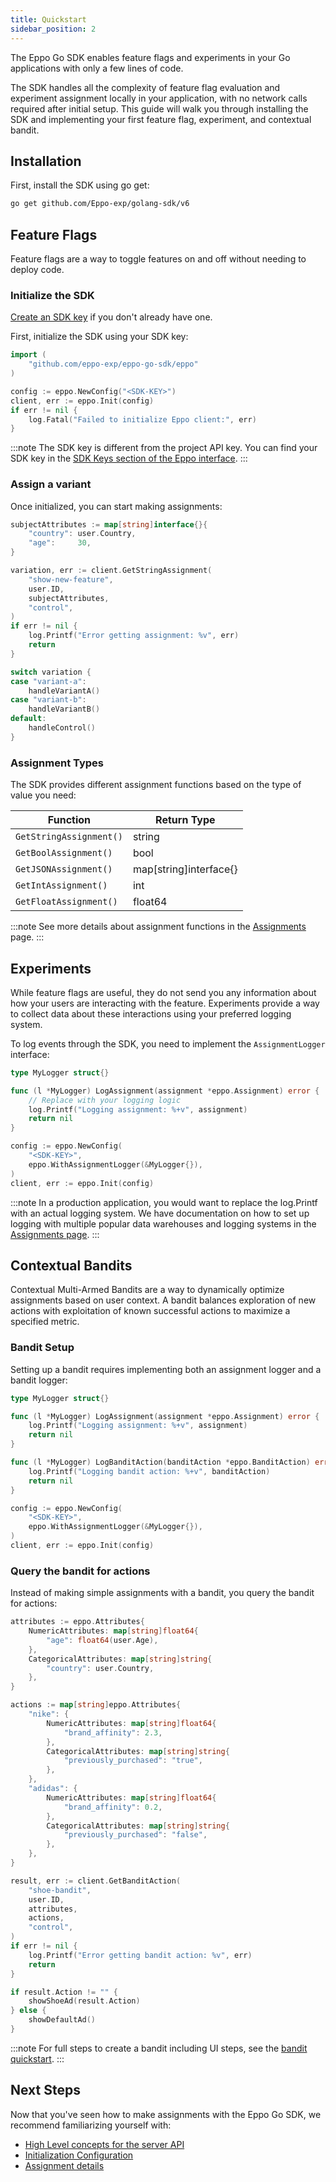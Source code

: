 ```yaml
---
title: Quickstart
sidebar_position: 2
---
```



The Eppo Go SDK enables feature flags and experiments in your Go applications with only a few lines of code.

The SDK handles all the complexity of feature flag evaluation and experiment assignment locally in your application, with no network calls required after initial setup. This guide will walk you through installing the SDK and implementing your first feature flag, experiment, and contextual bandit.

## Installation

First, install the SDK using go get:

```bash
go get github.com/Eppo-exp/golang-sdk/v6
```

## Feature Flags
Feature flags are a way to toggle features on and off without needing to deploy code.

### Initialize the SDK

[Create an SDK key](/sdks/sdk-keys) if you don't already have one. 

First, initialize the SDK using your SDK key:

```go
import (
    "github.com/eppo-exp/eppo-go-sdk/eppo"
)

config := eppo.NewConfig("<SDK-KEY>")
client, err := eppo.Init(config)
if err != nil {
    log.Fatal("Failed to initialize Eppo client:", err)
}
```

:::note
The SDK key is different from the project API key. You can find your SDK key in the [SDK Keys section of the Eppo interface](https://eppo.cloud/configuration/environments/keys).
:::

### Assign a variant

Once initialized, you can start making assignments:

```go
subjectAttributes := map[string]interface{}{
    "country": user.Country,
    "age":     30,
}

variation, err := client.GetStringAssignment(
    "show-new-feature",
    user.ID,
    subjectAttributes,
    "control",
)
if err != nil {
    log.Printf("Error getting assignment: %v", err)
    return
}

switch variation {
case "variant-a":
    handleVariantA()
case "variant-b":
    handleVariantB()
default:
    handleControl()
}
```

### Assignment Types

The SDK provides different assignment functions based on the type of value you need:

| Function | Return Type |
|----------|-------------|
| `GetStringAssignment()` | string |
| `GetBoolAssignment()` | bool |
| `GetJSONAssignment()` | map[string]interface{} |
| `GetIntAssignment()` | int |
| `GetFloatAssignment()` | float64 |

:::note
See more details about assignment functions in the [Assignments](/sdks/server-sdks/go/assignments) page.
:::

## Experiments

While feature flags are useful, they do not send you any information about how your users are interacting with the feature. Experiments provide a way to collect data about these interactions using your preferred logging system.

To log events through the SDK, you need to implement the `AssignmentLogger` interface:

```go
type MyLogger struct{}

func (l *MyLogger) LogAssignment(assignment *eppo.Assignment) error {
    // Replace with your logging logic
    log.Printf("Logging assignment: %+v", assignment)
    return nil
}

config := eppo.NewConfig(
    "<SDK-KEY>",
    eppo.WithAssignmentLogger(&MyLogger{}),
)
client, err := eppo.Init(config)
```

:::note
In a production application, you would want to replace the log.Printf with an actual logging system. We have documentation on how to set up logging with multiple popular data warehouses and logging systems in the [Assignments page](/sdks/server-sdks/go/assignments/#logging-data-to-your-data-warehouse).
:::

## Contextual Bandits

Contextual Multi-Armed Bandits are a way to dynamically optimize assignments based on user context. A bandit balances exploration of new actions with exploitation of known successful actions to maximize a specified metric.

### Bandit Setup

Setting up a bandit requires implementing both an assignment logger and a bandit logger:

```go
type MyLogger struct{}

func (l *MyLogger) LogAssignment(assignment *eppo.Assignment) error {
    log.Printf("Logging assignment: %+v", assignment)
    return nil
}

func (l *MyLogger) LogBanditAction(banditAction *eppo.BanditAction) error {
    log.Printf("Logging bandit action: %+v", banditAction)
    return nil
}

config := eppo.NewConfig(
    "<SDK-KEY>",
    eppo.WithAssignmentLogger(&MyLogger{}),
)
client, err := eppo.Init(config)
```

### Query the bandit for actions

Instead of making simple assignments with a bandit, you query the bandit for actions:

```go
attributes := eppo.Attributes{
    NumericAttributes: map[string]float64{
        "age": float64(user.Age),
    },
    CategoricalAttributes: map[string]string{
        "country": user.Country,
    },
}

actions := map[string]eppo.Attributes{
    "nike": {
        NumericAttributes: map[string]float64{
            "brand_affinity": 2.3,
        },
        CategoricalAttributes: map[string]string{
            "previously_purchased": "true",
        },
    },
    "adidas": {
        NumericAttributes: map[string]float64{
            "brand_affinity": 0.2,
        },
        CategoricalAttributes: map[string]string{
            "previously_purchased": "false",
        },
    },
}

result, err := client.GetBanditAction(
    "shoe-bandit",
    user.ID,
    attributes,
    actions,
    "control",
)
if err != nil {
    log.Printf("Error getting bandit action: %v", err)
    return
}

if result.Action != "" {
    showShoeAd(result.Action)
} else {
    showDefaultAd()
}
```

:::note
For full steps to create a bandit including UI steps, see the [bandit quickstart](/bandit-quickstart).
:::

## Next Steps

Now that you've seen how to make assignments with the Eppo Go SDK, we recommend familiarizing yourself with:

- [High Level concepts for the server API](/sdks/server-sdks)
- [Initialization Configuration](/sdks/server-sdks/go/initialization)
- [Assignment details](/sdks/server-sdks/go/assignments) 
